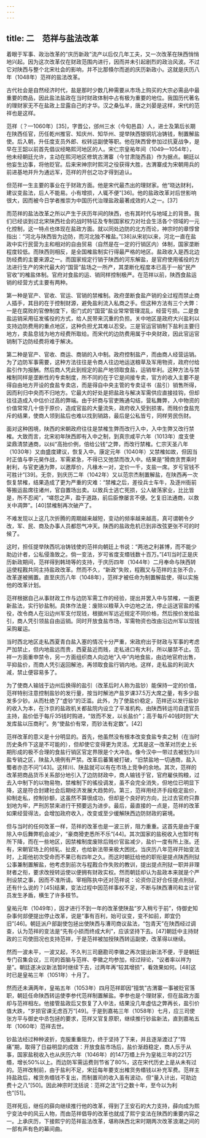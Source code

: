 ```yaml
---
---
---
```

title: 二　范祥与盐法改革
---




着眼于军事、政治改革的“庆历新政”流产以后仅几年工夫，又一次改革在陕西悄悄地兴起。因为这次改革仅在财政范围内进行，因而并未引起剧烈的政治风波。不过它对陕西与整个北宋社会的影响，并不比那倏尔而逝的庆历新政小。这就是庆历八年（1048年）范祥的盐法改革。

古代社会是自然经济时代，盐是那时少数几种需要从市场上购买的大宗必需品中最重要的商品，因此盐法盐政在当时财政体制中占有极为重要的地位。我国历代著名的理财家无不在盐政上显露自己的才华。汉之桑弘羊，唐之刘晏是这样，宋代的范祥也是这样。

范祥（？—1060年）[35]，字晋公，邠州三水（今旬邑县）人，进士及第后长期在陕西任官，历任乾州推官、知庆州、知华州、提举陕西银铜坑冶铸钱，制置解盐使。后入朝，升任度支员外郎、权转运副使等职。他在陕西曾参加过抗夏战争，是早在王韶以前首先倡议经略熙河地区的人。宋仁宗皇祐年间（1049—1054年），他未经朝廷允许，主动在熙河地区修筑古渭寨（今甘肃陇西县）作为据点。朝廷以他妄生边事，将他贬官。后来宋神宗时熙河之役获得大胜，古渭寨成为宋朝用兵的前进基地并升为通远军，范祥的开创之功才得到追认。

但范祥一生主要的事业在于财政方面。他是宋代最杰出的理财家。他“晓达财利，建议变盐法，后人不能易。小有增损，人辄不便”[36]。他的盐政改革对后世影响很大，因而被今日学者推崇为中国历代治理盐政最著成效的人之一。[37]

而范祥的盐法改革之所以产生于庆历年间的陕西，也有其时代与地域上的背景。我们已经谈到过北宋陕西社会的战时特征及专制国家权力对社会生活各个领域的一元化控制，这一特点也体现在盐政方面。就以同处边防的北方而论，神宗时的章惇曾指出：“河北与陕西皆为边防，而河北独不榷盐。”[38]从宋初以来，河北一直在盐政中实行民营为主和相对的自由贸易（自然是在一定的行销区内）体制，国家垄断程度较低。而陕西则相反，是全国榷盐制实行得最严格的地区。盐政收入是西北边防经费的主要来源之一。而国家规定行销于陕西的河东解盐，是官府使用徭役的方法进行生产的宋代最大的“国营”盐场之一所产，其垄断化程度本已高于一般“民产官收”的榷盐体制。官府对食盐的运、销同样控制极严。在范祥以前，陕西食盐运销的经营方式主要有两种。

第一种是官产、官收、官运、官销的禁榷制。政府垄断食盐产销的全过程而禁止商人插手，其目的在于控制财源，避免盐利流入私商之手。但这种方法有三个大弊：一是在腐败的官僚制度下，衙门式的“国营”盐业常常管理混乱，经营亏损。二是食盐运销采用征发徭役的方式，给人民带来沉重的负担。关中地区是政府大兴盐利以支持边防费用的重点地区，这种负担尤其难以忍受。三是官运官销制下盐利主要归地方，卖盐息钱为地方经费所取给。而宋代的边防费用属于中央财政，因此官运官销制下边防经费将难于解决。

第二种是官产、官收、商运、商销的入中制。政府控制盐产，而由商人经营运销。为了边防军事需要，这种方法往往是令商人往边地运送粮草及军用物资，政府付给盐引作为报酬。然后商人凭此到规定的盐产地领取食盐，运销牟利。这种方法与禁榷制同样是垄断性的专卖制度，所不同的在于它是间接专卖，官方的收入主要不是得自由地方开设的食盐专卖店，而是得自中央主管的专卖证书（盐引）销售所得，因而利归中央而不归地方。它最大的好处是把盐政与解决军需供应直接挂钩，但却往往造成入中估价过高的弊端。由于奸商与官吏贿通勾结，营私舞弊，入中物资的价值常常几十倍于原价，造成官盐的大量流失，政府收入受到损害。而贱价食盐充斥的结果，使商人领到盐后也难以找到销路，最后是公私皆亏，同样劳民伤财。

面对这种困境，陕西的宋朝政府往往是禁榷生弊而改行入中，入中生弊又改行禁榷。大致而言，北宋初年陕西即有入中之制，到真宗咸平六年（1013年）度支使梁鼎清禁通商，以纠“高抬价例，倍给公钱”之弊，而改行禁榷。仁宗天圣八年（1030年）又由盛度建议，恢复入中。康定元年（1040年）又禁榷如故，但因当时正值与李元昊作战，军需紧急，不得已又弛禁而改入中。结果是“猾商贪贾乘时射利，与官吏通为弊，以邀厚价，凡椽木一对，定价一千，支盐一席。岁亏官钱不可胜计”[39]。无奈，到庆历二年（1042年）又以范宗杰制置解盐，在陕西再一次恢复禁榷，结果造成了更为严重的灾难：“禁榷之后，差役兵士车牛，及逐州衙前等搬运盐席往诸州，官自置场出卖。以致兵士逃亡死损，公人破荡家业，比比皆是，所不忍闻”，“嗟怨之声，盈于道路，前后臣僚屡言不便。乞复旧法通商，以救关中凋弊”。[40]禁榷制再次破产了。

不难发现以上这几次折腾的周期越来越短，变动的频率越来越高，真可谓朝令夕改，军、民、商及办事人员都怨气冲天。陕西的盐政危机已到非改弦更张不可的时候了。

这时，担任提举陕西坑冶铸钱使的范祥向朝廷上书说：“两池之利甚博，而不能少助边计者，公私侵渔致之。倘一变法，岁可省度支缗钱数十百万。”[41]当时正是庆历新政期间，范祥得到韩琦等的支持，于庆历四年（1044年）二月奉命与陕西转运使程戡共同主持盐政改革。然而不久，“新政”失败，程戡又与范祥的主张不合，改革遂被搁置。直至庆历八年（1048年），范祥才被任命为制置解盐使，得以实施他的改革计划。

范祥根据自己从事财政工作与边防军需工作的经验，提出并罢入中与禁榷，一面更新盐法，实行钞盐制。具体作法是：废除以粮草入中边地之法，停止运送官盐的徭役，改令商人在沿边州军支付现钱，根据州军远近规定不同价格，然后按价发给盐引，商人凭引领盐自由运销。同时开放食盐市场，军需物资也改由沿边州军以现钱采购雇运。

当时西北地区走私西夏青白盐入塞的情况十分严重，宋政府出于财政与军事的考虑严加禁止，但内地盐远而贵，西夏盐近而贱，走私进口有大利，所以屡禁不止。范祥一方面重申禁令，另一方面组织商人向边地“入中”内地食盐，由边地官府出售，平抑盐价，而商人凭引返回解池，再领取食盐行销内地。这样，走私盐的利润大减，禁止便容易多了。

为了使商人输钱于边州后换得的盐引（改革后时人称为盐钞）能保持一定的价值，范祥特别注意控制盐钞的发行量，按当时解池产盐岁课37.5万大席之量，有多少盐发多少钞。从而杜绝了“虚钞”的泛滥。此外，为了使盐价稳定，范祥还以发行盐钞的收入为本，在汴京的盐政机关都盐院内设立了平准机构，由陕西转运司自遣官员主持，盐价低于每斤35钱时购进，“敛而不发，以长盐价”；高于每斤40钱时则“大发库盐以压商利”。务“使盐价有常，而钞法有定数”。[42]

范祥改革的意义是十分明显的。首先，他虽然没有根本改变食盐专卖之制（在当时历史条件下这是不可能的），但却使它变得更为灵活。尤其是这一改革对历史上长期形成的极不合理的食盐行销区官定界限是个大冲击。像今汉中一带过去被划为川盐专销之区，陕盐入境例有严禁。改革后蕃篱被打破，“旧禁盐地一切通商，盐入蜀者亦恣不问”[43]。这样川、陕盐就可以有在市场上竞争的余地。其次，范祥的改革把商品货币关系部分地引入了边防财政中，商人输钱于官，官府雇伕购粮，过去入中制下的以物易物，禁榷制下的徭役调发，虽不会完全消失，但地位已明显下降，这是符合封建社会后期经济发展大趋势的。第三，范祥用经济手段稳定盐价，抑制走私，控制钞额，这虽然不算很成功，但却是个良好的方向，比过去官府只靠划地为牢，严刑厉禁来进行干预要远为进步。最后，最直接的一点是，范祥的改革如果经营得法，会增加政府收入，改变或至少缓解陕西边防财政的窘境。

但与当时的任何改革一样，范祥的改革也是一波三折，阻力重重。这首先是由于废除入中后舞弊机会减少，“豪商猾吏悉所不乐”[44]。其次国家的盐税收入也暂时有所下降，而在一些地区，因禁榷制度废除后贱价官盐减少，盐价一度有所上涨。还有，宋朝官场上的倾轧、扯皮，也给新法带来极大困扰。当庆历八年范祥开始变法时，上距他初次受命而不果已有四年之久。而这时朝廷给他的职衔是提点陕西刑狱公事兼制置解盐，他考虑到前次与程戡合作失败的教训，提出提点刑狱一职并非理财者之衔，要求改授转运使以便拥有财政实权。然而朝廷却认为盐政本来就是个严刑设禁之事，因而不准所请。宰相陈执中还对范祥说：论资你正好合任提点刑狱，还有什么说的？[45]结果，变法过程中因范祥事权不足，不断与陕西漕司和主计官员发生矛盾，横生了许多枝节。

皇祐元年（1049年），因才进行不到一年的改革使陕盐“岁入稍亏于前”，侍御史知杂事何郯便提出停止改革，说是“事有百利，始可议变，变不如前，即宜仍旧”[46]。朝廷派户部副使包拯出使陕西与漕司商议盐法，“包青天”在陕西经过调查，认为范祥的变法是“先有小损而终成大利”，应该坚持下去。[47]朝廷中主持财政的三司使田况也支持范祥，于是范祥被加授陕西转运副使，改革得以继续。

然而一波未平，一波又起，不久判三司磨勘司李徽之再次提出新法不便，于是朝廷专门召集会议，三司的首脑与范祥、李徽之均参加，经过辩论，“议者率以祥为是”。朝廷遂决议新法暂时继续下去，过两年再“较其增损”，看效果如何。[48]这时已是皇祐三年（1051年）十月了。

然而还未满两年，皇祐五年（1053年）四月范祥即因“擅筑”古渭寨一事被贬官落职，朝廷任命陕西转运使李参代范祥制置解盐。李参也是个理财家，但在盐政方面却与范祥相左。他接管盐政后又恢复了入中法，结果没几年虚估之弊再长，盐引价值大跌，“岁损官课无虑百万”[49]。于是到嘉祐三年（1058年）七月，应三司使张方平与御史中丞包拯的要求，范祥又官复原职，继续推行钞盐新法，直到嘉祐五年（1060年）范祥去世。

钞盐法经过种种波折，克服重重阻力，终于坚持了下来，并且逐渐渡过了“阵痛”期，取得了日益明显的成效：开放食盐市场后，盐价渐趋稳定，商人乐于从事，国家盐税收入也从庆历六年（1046年）的147万缗上升为皇祐三年的221万缗，增长50%以上。而边防军需运费则节省了80%，这在宋代历史上是从未有过的。范祥改制前，由于盐利不足，宋廷每年要支出榷货务缗钱以补充军费。范祥主持盐政后，榷货务缗钱不复出，而制置司的收入虽有波动，但“量入计出，可助边费十之八”[50]。因此神宗时沈括说：范祥之法“行之数十年，至今以为利也”[51]。

范祥死后，继任的薛向继续推行他的改革，得到了王安石的大力支持，薛向成为熙宁变法中的风云人物，而由范祥倡导的改革也就成了熙宁变法在陕西的重要内容之一。上承庆历，下接熙宁的范祥盐法改革，堪称陕西北宋时期两次改革浪潮之间的一部有声有色的幕间曲。
